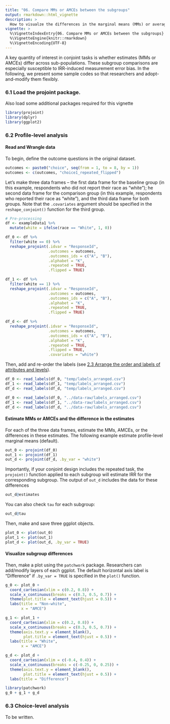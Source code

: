 ```yaml
---
title: "06. Compare MMs or AMCEs between the subgroups"
output: rmarkdown::html_vignette
description: >
  How to visualze the differences in the marginal means (MMs) or average marginal component effects (AMCEs)
vignette: >
  %\VignetteIndexEntry{06. Compare MMs or AMCEs between the subgroups}
  %\VignetteEngine{knitr::rmarkdown}
  %\VignetteEncoding{UTF-8}
---
```


A key quantity of interest in conjoint tasks is whether estimates (MMs or AMCEs) differ across sub-populations. These subgroup comparisons are especially susceptible to IRR-induced measurement error bias. In the following, we present some sample codes so that researchers and adopt-and-modify them flexibly.

### 6.1 Load the projoint package. 

Also load some additional packages required for this vignette

```r
library(projoint)
library(dplyr)
library(ggplot2)
```

### 6.2 Profile-level analysis

#### Read and Wrangle data

To begin, define the outcome questions in the original dataset. 

```r
outcomes <- paste0("choice", seq(from = 1, to = 8, by = 1))
outcomes <- c(outcomes, "choice1_repeated_flipped")
```

Let's make three data frames -- the first data frame for the baseline group (in this example, respondents who did not report their race as "white"); he second data frame for the comparison group (in this example, respondents who reported their race as "white"), and the third data frame for both groups. Note that the `.covariates` argument should be specified in the `reshape_conjoint()` function for the third group.

```r
# Pre-processing
df <- exampleData1 %>% 
  mutate(white = ifelse(race == "White", 1, 0))

df_0 <- df %>% 
  filter(white == 0) %>% 
  reshape_projoint(.idvar = "ResponseId", 
                   .outcomes = outcomes,
                   .outcomes_ids = c("A", "B"),
                   .alphabet = "K", 
                   .repeated = TRUE,
                   .flipped = TRUE)

df_1 <- df %>% 
  filter(white == 1) %>% 
  reshape_projoint(.idvar = "ResponseId", 
                   .outcomes = outcomes,
                   .outcomes_ids = c("A", "B"),
                   .alphabet = "K", 
                   .repeated = TRUE,
                   .flipped = TRUE)

df_d <- df %>% 
  reshape_projoint(.idvar = "ResponseId", 
                   .outcomes = outcomes,
                   .outcomes_ids = c("A", "B"),
                   .alphabet = "K", 
                   .repeated = TRUE,
                   .flipped = TRUE, 
                   .covariates = "white") 
```

Then, add and re-order the labels (see [2.3 Arrange the order and labels of attributes and levels](https://yhoriuchi.github.io/projoint/articles/02-wrangle.html#arrange-the-order-and-labels-of-attributes-and-levels})).

```r
df_0 <- read_labels(df_0, "temp/labels_arranged.csv")
df_1 <- read_labels(df_1, "temp/labels_arranged.csv")
df_d <- read_labels(df_d, "temp/labels_arranged.csv")
```

```r
df_0 <- read_labels(df_0, "../data-raw/labels_arranged.csv")
df_1 <- read_labels(df_1, "../data-raw/labels_arranged.csv")
df_d <- read_labels(df_d, "../data-raw/labels_arranged.csv")
```

#### Estimate MMs or AMCEs and the difference in the estimates

For each of the three data frames, estimate the MMs, AMCEs, or the differences in these estimates. The following example estimate profile-level marginal means (default).
```r
out_0 <- projoint(df_0)
out_1 <- projoint(df_1)
out_d <- projoint(df_d, .by_var = "white")
```

Importantly, if your conjoint design includes the repeated task, the `projoint()` function applied to each subgroup will estimate IRR for the corresponding subgroup. The output of `out_d` includes the data for these differences
```r
out_d@estimates
```

You can also check `tau` for each subgroup:
```r
out_d@tau
```
Then, make and save three ggplot objects.

```r
plot_0 <- plot(out_0)
plot_1 <- plot(out_1)
plot_d <- plot(out_d, .by_var = TRUE)
```

#### Visualize subgroup differences

Then, make a plot using the `patchwork` package. Researchers can add/modify layers of each ggplot. The default horizontal axis label is "Difference" if `.by_var = TRUE` is specified in the `plot()` function.

```r
g_0 <- plot_0 +
  coord_cartesian(xlim = c(0.2, 0.8)) +
  scale_x_continuous(breaks = c(0.3, 0.5, 0.7)) +
  theme(plot.title = element_text(hjust = 0.5)) +
  labs(title = "Non-white", 
       x = "AMCE")

g_1 <- plot_1 + 
  coord_cartesian(xlim = c(0.2, 0.8)) +
  scale_x_continuous(breaks = c(0.3, 0.5, 0.7)) +
  theme(axis.text.y = element_blank(),
        plot.title = element_text(hjust = 0.5)) +
  labs(title = "White",
       x = "AMCE")

g_d <- plot_d + 
  coord_cartesian(xlim = c(-0.4, 0.4)) +
  scale_x_continuous(breaks = c(-0.25, 0, 0.25)) +
  theme(axis.text.y = element_blank(),
        plot.title = element_text(hjust = 0.5)) +
  labs(title = "Difference")

library(patchwork)
g_0 + g_1 + g_d 
```

### 6.3 Choice-level analysis

To be written.

